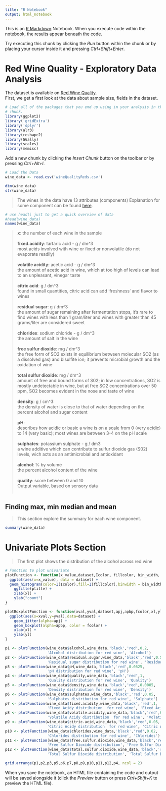 ```yaml
---
title: "R Notebook"
output: html_notebook
---
```



This is an [R Markdown](http://rmarkdown.rstudio.com) Notebook. When you execute code within the notebook, the results appear beneath the code. 

Try executing this chunk by clicking the *Run* button within the chunk or by placing your cursor inside it and pressing *Ctrl+Shift+Enter*. 

 Red Wine Quality - Exploratory Data Analysis
========================================================

  The dataset is available on <a href="https://www.google.com/url?q=https://s3.amazonaws.com/udacity-hosted-downloads/ud651/wineQualityReds.csv&sa=D&ust=1498100528570000&usg=AFQjCNE9-Ke0SkkDr3IOsMsSI8FcAdvWUQ">Red Wine Quality</a>.<br>
First, we get a first look at the data about sample size, fields in the dataset.

```r
# Load all of the packages that you end up using in your analysis in this code
# chunk.
library(ggplot2)
library('gridExtra')
library('dplyr')
library(alr3)
library(reshape2)
library(GGally)
library(scales)
library(memisc)


```

Add a new chunk by clicking the *Insert Chunk* button on the toolbar or by pressing *Ctrl+Alt+I*.
```r
# Load the Data
wine_data <- read.csv('wineQualityReds.csv')
```

```r
dim(wine_data)
str(wine_data)
```

>The wines in the data have 13 attributes (components)
Explanation for some component can be found <a href="http://www.wineskills.co.uk/winemaking/winemaking-knowledge-base/chemical-composition">here</a>.<br>

```r

# use head() just to get a quick overview of data
#head(wine_data)
names(wine_data)

```


><b>x</b>: the number of each wine in the sample
<br><br>
<b>fixed.acidity</b>: tartaric acid - g / dm^3<br>
most acids involved with wine or fixed or nonvolatile (do not evaporate readily)
<br><br>
<b>volatile acidity</b>: acetic acid - g / dm^3<br>
the amount of acetic acid in wine, which at too high of levels can lead to an unpleasant, vinegar taste
<br><br>
<b>citric acid</b>: g / dm^3<br>
found in small quantities, citric acid can add 'freshness' and flavor to wines
<br><br>
<b>residual sugar</b>: g / dm^3<br>
the amount of sugar remaining after fermentation stops, it's rare to find wines with less than 1 gram/liter and wines with greater than 45 grams/liter are considered sweet
<br><br>
<b>chlorides</b>: sodium chloride - g / dm^3<br>
the amount of salt in the wine
<br><br>
<b>free sulfur dioxide</b>: mg / dm^3<br>
the free form of SO2 exists in equilibrium between molecular SO2 (as a dissolved gas) and bisulfite ion; it prevents microbial growth and the oxidation of wine
<br><br>
<b>total sulfur dioxide</b>: mg / dm^3<br>
amount of free and bound forms of S02; in low concentrations, SO2 is mostly undetectable in wine, but at free SO2 concentrations over 50 ppm, SO2 becomes evident in the nose and taste of wine
<br><br>
<b>density</b>: g / cm^3<br>
the density of water is close to that of water depending on the percent alcohol and sugar content
<br><br>
<b>pH</b>:<br>
describes how acidic or basic a wine is on a scale from 0 (very acidic) to 14 (very basic); most wines are between 3-4 on the pH scale
<br><br>
<b>sulphates</b>: potassium sulphate - g / dm3<br>
a wine additive which can contribute to sulfur dioxide gas (S02) levels, wich acts as an antimicrobial and antioxidant
<br><br>
<b>alcohol</b>: % by volume<br>
the percent alcohol content of the wine
<br><br>
<b>quality</b>: score between 0 and 10<br>
Output variable, based on sensory data
<br><br>


## Finding max, min median and mean
>This section explore the summary for each wine component.

```r

summary(wine_data)

```

# Univariate Plots Section

>The first plot shows the distribution of the alcohol across red wine
```r
# Function to plot univariate
plotFunction <- function(x_value,dataset,Icolor, fillcolor, bin_width, ptitle, xl){
  ggplot(aes(x=x_value), data = dataset) + 
  geom_histogram(color=I(Icolor),fill=I(fillcolor),binwidth = bin_width) +
    ggtitle(ptitle) +
    xlab(xl) +
    ylab("count")
}

plotBoxplotFunction <- function(xval,yval,dataset,apj,apbp,fcolor,xl,yl){
  ggplot(aes(x=xval,y=yval),data=dataset) +
    geom_jitter(alpha=apj) +
    geom_boxplot(alpha=apbp, color = fcolor) +
    xlab(xl) +
    ylab(yl)
}

```

```r
p1 <- plotFunction(wine_data$alcohol,wine_data,'black','red',0.2,
                   'Alcohol distribution for red wine', 'Alcohol')
p2 <- plotFunction(wine_data$residual.sugar,wine_data,'black','red',0.5,
                   'Residual sugar distribution for red wine', 'Residual Sugar')
p3 <- plotFunction(wine_data$pH,wine_data,'black','red',0.0625,
                   'pH distribution for red wine', 'pH')
p4 <- plotFunction(wine_data$quality,wine_data,'black','red',1,
                   'Quality distribution for red wine', 'Quality')
p5 <- plotFunction(wine_data$density,wine_data,'black','red',0.0005,
                   'Density distribution for red wine', 'Density')
p6 <- plotFunction(wine_data$sulphates,wine_data,'black','red',0.05,
                   'Sulphates distribution for red wine', 'Sulphate')
p7 <- plotFunction(wine_data$fixed.acidity,wine_data,'black','red',1,
                   'Fixed Acidy distribution  for red wine', 'Fixed Acidy')
p8 <- plotFunction(wine_data$volatile.acidity,wine_data,'black','red',0.05,
                   'Volatile Acidy distribution  for red wine', 'Volatile Acidy')
p9 <- plotFunction(wine_data$citric.acid,wine_data,'black','red',0.05,
                   'Citric Acidy distribution  for red wine', 'Citric Acidy')
p10 <- plotFunction(wine_data$chlorides,wine_data,'black','red',0.02,
                   'Chlorides distribution for red wine', 'Chlorides')
p11 <- plotFunction(wine_data$free.sulfur.dioxide,wine_data,'black','red',5,
                   'Free Sulfur Dioxide distribution', 'Free Sulfur Dioxide')
p12 <- plotFunction(wine_data$total.sulfur.dioxide,wine_data,'black','red',5,
                   'Total Sulfur Dioxide distribution', 'Total Sulfur Dioxide')

grid.arrange(p1,p2,p3,p5,p6,p7,p8,p9,p10,p11,p12,p4, ncol = 2)

```

When you save the notebook, an HTML file containing the code and output will be saved alongside it (click the *Preview* button or press *Ctrl+Shift+K* to preview the HTML file).
